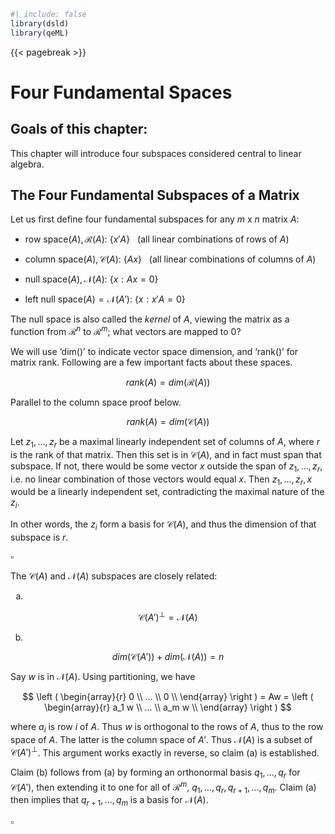```r
#| include: false
library(dsld)
library(qeML)
```

{{< pagebreak >}}

 
# Four Fundamental Spaces {#sec-fourspaces}

::: {.callout-note}

## Goals of this chapter:

This chapter will introduce four subspaces considered central to linear
algebra.

:::


## The Four Fundamental Subspaces of a Matrix

Let us first define four fundamental subspaces for
any $m \textrm{ x } n$ matrix $A$: 

* $\textrm{row space}(A), \mathcal{R}(A)$: $\{x'A\}~~$ (all linear
  combinations of rows of $A$)

* $\textrm{column space}(A), \mathcal{C}(A)$: $\{Ax\}~~$ (all linear
  combinations of columns of $A$)

* $\textrm{null space}(A), \mathcal{N}(A)$: $\{x: Ax = 0\}$

* $\textrm{left null space}(A) = \mathcal{N}(A')$: $\{x: x'A = 0\}$ 

The null space is also called the *kernel* of $A$, viewing the matrix as
a function from $\mathcal{R}^n$ to $\mathcal{R}^m$; what vectors are
mapped to 0?

We will use 'dim()' to indicate vector space dimension, and 'rank()' for matrix
rank. Following are a few important facts about these spaces.

::: {#thm-ranka}

$$
rank(A) = dim(\mathcal{R}(A))
$$

:::

::: {.proof}
Parallel to the column space proof below.
:::

::: {#thm-colspacerank}

$$
rank(A) = dim(\mathcal{C}(A))
$$

:::

::: {.proof}

Let $z_1,...,z_r$ be a maximal linearly independent set of columns of
$A$, where $r$ is the rank of that matrix. Then this set is in
$\mathcal{C}(A)$, and in fact must span that subspace. If not, there
would be some vector $x$ outside the span of $z_1,...,z_r$, i.e. no
linear combination of those vectors would equal $x$. Then
$z_1,...,z_r,x$ would be a linearly independent set, contradicting the
maximal nature of the $z_i$.

In other words, the $z_i$ form a basis for $\mathcal{C}(A)$, and thus
the dimension of that subspace is $r$.

$\square$

:::

::: {#thm-colnullspaces}

The $\mathcal{C}(A) \textrm{ and } \mathcal{N}(A)$ subspaces
are closely related:

(a)

$$
\mathcal{C}(A')^{\perp} = \mathcal{N}(A)
$$

(b)

$$
dim(\mathcal{C}(A')) + dim(\mathcal{N}(A)) = n
$$

:::

::: {.proof}

Say $w$ is in $\mathcal{N}(A)$. Using partitioning, we have

$$
\left (
\begin{array}{r}
0 \\
... \\
0 \\
\end{array}
\right )
=
Aw
=
\left (
\begin{array}{r}
a_1 w \\
... \\
a_m w \\
\end{array}
\right )
$$

where $a_i$ is row $i$ of $A$. Thus $w$ is orthogonal to the rows of
$A$, thus to the row space of $A$. The latter is the column space of $A'$.
Thus $\mathcal{N}(A)$ is a subset of $\mathcal{C}(A')^{\perp}$. This
argument works exactly in reverse, so claim (a) is established.

Claim (b) follows from (a) by forming an orthonormal basis
$q_1,...,q_r$ for $\mathcal{C}(A')$, then extending it to one for all of
$\mathcal{R}^m$, $q_1,...,q_r,q_{r+1},...,q_m$. Claim (a) then implies
that $q_{r+1},...,q_m$ is a basis for $\mathcal{N}(A)$.



$\square$
:::

